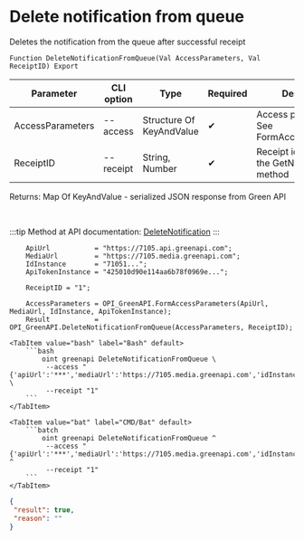 ﻿---
sidebar_position: 2
description: Delete notification from queue and other functions to work with Green API in the Open Integration Package, a free open-source integration library for 1C:Enterprise 8, OneScript and CLI
keywords: [1C, 1С, 1С:Enterprise, 1С:Enterprise 8.3, API, Integration, Services, Exchange, OneScript, CLI, Green API]
---


# Delete notification from queue
 Deletes the notification from the queue after successful receipt



`Function DeleteNotificationFromQueue(Val AccessParameters, Val ReceiptID) Export`

  | Parameter | CLI option | Type | Required | Description |
  |-|-|-|-|-|
  | AccessParameters | --access | Structure Of KeyAndValue | &#x2714; | Access parameters. See FormAccessParameters |
  | ReceiptID | --receipt | String, Number | &#x2714; | Receipt identifier from the GetNotification method |

  
  Returns:  Map Of KeyAndValue - serialized JSON response from Green API

<br/>

:::tip
Method at API documentation: [DeleteNotification](https://green-api.com/docs/api/receiving/technology-http-api/DeleteNotification/)
:::
<br/>



```bsl title="1C:Enterprise/OneScript code example"
    ApiUrl           = "https://7105.api.greenapi.com";
    MediaUrl         = "https://7105.media.greenapi.com";
    IdInstance       = "71051...";
    ApiTokenInstance = "425010d90e114aa6b78f0969e...";

    ReceiptID = "1";

    AccessParameters = OPI_GreenAPI.FormAccessParameters(ApiUrl, MediaUrl, IdInstance, ApiTokenInstance);
    Result           = OPI_GreenAPI.DeleteNotificationFromQueue(AccessParameters, ReceiptID);
```
 

 <Tabs>
  
    <TabItem value="bash" label="Bash" default>
        ```bash
            oint greenapi DeleteNotificationFromQueue \
             --access "{'apiUrl':'***','mediaUrl':'https://7105.media.greenapi.com','idInstance':'7105187566','apiTokenInstance':'***'}" \
             --receipt "1"
        ```
    </TabItem>
  
    <TabItem value="bat" label="CMD/Bat" default>
        ```batch
            oint greenapi DeleteNotificationFromQueue ^
             --access "{'apiUrl':'***','mediaUrl':'https://7105.media.greenapi.com','idInstance':'7105187566','apiTokenInstance':'***'}" ^
             --receipt "1"
        ```
    </TabItem>
</Tabs>


```json title="Result"
{
 "result": true,
 "reason": ""
}
```
